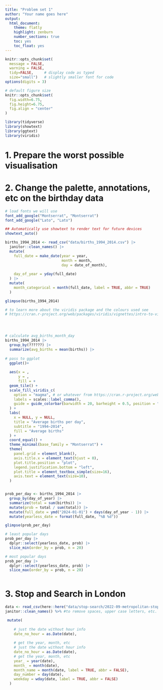 ```yaml
---
title: "Problem set 1"
author: "Your name goes here"
output:
  html_document:
    theme: flatly
    highlight: zenburn
    number_sections: true
    toc: yes
    toc_float: yes
---
```



```r
knitr::opts_chunk$set(
  message = FALSE, 
  warning = FALSE, 
  tidy=FALSE,     # display code as typed
  size="small")   # slightly smaller font for code
options(digits = 3)

# default figure size
knitr::opts_chunk$set(
  fig.width=6.75, 
  fig.height=6.75,
  fig.align = "center"
)
```

```r
library(tidyverse)
library(showtext)
library(ggtext)
library(viridis)
```


# 1. Prepare the worst possible visualisation

# 2. Change the palette, annotations, etc on the birthday data

```r
# load fonts we will use
font_add_google("Montserrat", "Montserrat") 
font_add_google("Lato", "Lato")

## Automatically use showtext to render text for future devices
showtext_auto()

births_1994_2014 <- read_csv("data/births_1994_2014.csv") |> 
  janitor::clean_names() |> 
  mutate(
    full_date = make_date(year = year, 
                          month = month, 
                          day = date_of_month),
    
    day_of_year = yday(full_date)
  ) |> 
  mutate(
    month_categorical = month(full_date, label = TRUE, abbr = TRUE)
  )

glimpse(births_1994_2014)

# to learn more about the viridis package and the colours used see
# https://cran.r-project.org/web/packages/viridis/vignettes/intro-to-viridis.html#the-color-scales 




# calculate avg_births_month_day
births_1994_2014 |> 
  group_by(??????) |>  
  summarize(avg_births = mean(births)) |> 
  
# pass to ggplot
  ggplot()+
  
  aes(x = , 
      y = , 
      fill = +
  geom_tile() +
  scale_fill_viridis_c(
    option = "magma", # or whatever from https://cran.r-project.org/web/packages/viridis/vignettes/intro-to-viridis.html#the-color-scales 
    labels = scales::label_comma(),
    guide = guide_colorbar(barwidth = 20, barheight = 0.5, position = "bottom")
  ) +
  labs(
    x = NULL, y = NULL,
    title = "Average births per day",
    subtitle = "1994–2014",
    fill = "Average births"
  ) +
  coord_equal() +
  theme_minimal(base_family = "Montserrat") +
  theme(
    panel.grid = element_blank(),
    axis.title.x = element_text(hjust = 0),
    plot.title.position = "plot",
    legend.justification.bottom = "left",
    plot.title = element_textbox_simple(size=16),
    axis.text = element_text(size=10),
  )


prob_per_day <- births_1994_2014 |> 
  group_by(day_of_year) |> 
  summarize(total = sum(births)) |> 
  mutate(prob = total / sum(total)) |> 
  mutate(full_date = ymd("2024-01-01") + days(day_of_year - 1)) |> 
  mutate(yearless_date = format(full_date, "%B %d"))

glimpse(prob_per_day)

# least popular days
prob_per_day |> 
  dplyr::select(yearless_date, prob) |> 
  slice_min(order_by = prob, n = 20)

# most popular days
prob_per_day |> 
  dplyr::select(yearless_date, prob) |> 
  slice_max(order_by = prob, n = 20)



```



# 3. Stop and Search in London


```r
data <- read_csv(here::here("data/stop-search/2022-09-metropolitan-stop-and-search.csv"))%>%
janitor::clean_names() %>% #to remove spaces, upper case letters, etc. from variable names.

 mutate(
    
    # just the date without hour info
    date_no_hour = as.Date(date), 
    
    # get the year, month, etc
    # just the date without hour info
    date_no_hour = as.Date(date), 
    # get the year, month, etc
    year_ = year(date),
    month_ = month(date),
    month_name = month(date, label = TRUE, abbr = FALSE),
    day_number = day(date),
    weekday = wday(date, label = TRUE, abbr = FALSE)
  )
```
